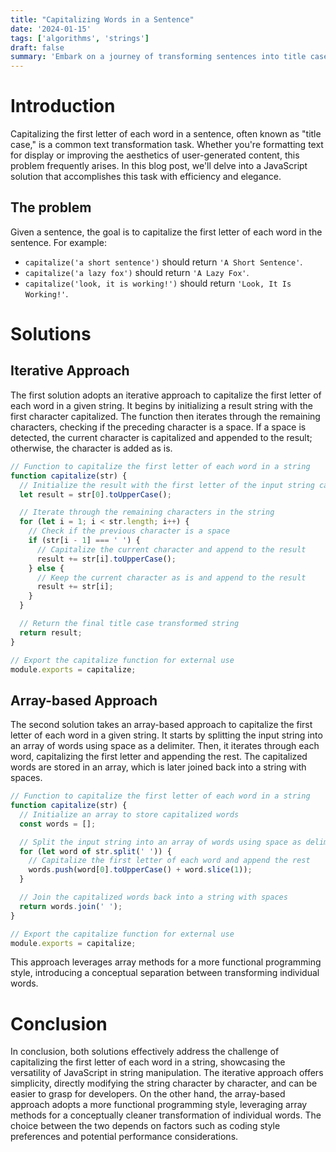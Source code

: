 ```yaml
---
title: "Capitalizing Words in a Sentence"
date: '2024-01-15'
tags: ['algorithms', 'strings']
draft: false
summary: 'Embark on a journey of transforming sentences into title case with JavaScript.'
---
```


# Introduction

Capitalizing the first letter of each word in a sentence, often known as "title case," is a common text transformation task. Whether you're formatting text for display or improving the aesthetics of user-generated content, this problem frequently arises. In this blog post, we'll delve into a JavaScript solution that accomplishes this task with efficiency and elegance.
## The problem

Given a sentence, the goal is to capitalize the first letter of each word in the sentence. For example:
- `capitalize('a short sentence')` should return `'A Short Sentence'`.
- `capitalize('a lazy fox')` should return `'A Lazy Fox'`.
- `capitalize('look, it is working!')` should return `'Look, It Is Working!'`.

# Solutions

## Iterative Approach

The first solution adopts an iterative approach to capitalize the first letter of each word in a given string. It begins by initializing a result string with the first character capitalized. The function then iterates through the remaining characters, checking if the preceding character is a space. If a space is detected, the current character is capitalized and appended to the result; otherwise, the character is added as is. 

```javascript
// Function to capitalize the first letter of each word in a string
function capitalize(str) {
  // Initialize the result with the first letter of the input string capitalized
  let result = str[0].toUpperCase();

  // Iterate through the remaining characters in the string
  for (let i = 1; i < str.length; i++) {
    // Check if the previous character is a space
    if (str[i - 1] === ' ') {
      // Capitalize the current character and append to the result
      result += str[i].toUpperCase();
    } else {
      // Keep the current character as is and append to the result
      result += str[i];
    }
  }

  // Return the final title case transformed string
  return result;
}

// Export the capitalize function for external use
module.exports = capitalize;
```

## Array-based Approach

The second solution takes an array-based approach to capitalize the first letter of each word in a given string. It starts by splitting the input string into an array of words using space as a delimiter. Then, it iterates through each word, capitalizing the first letter and appending the rest. The capitalized words are stored in an array, which is later joined back into a string with spaces. 

```javascript
// Function to capitalize the first letter of each word in a string
function capitalize(str) {
  // Initialize an array to store capitalized words
  const words = [];

  // Split the input string into an array of words using space as delimiter
  for (let word of str.split(' ')) {
    // Capitalize the first letter of each word and append the rest
    words.push(word[0].toUpperCase() + word.slice(1));
  }

  // Join the capitalized words back into a string with spaces
  return words.join(' ');
}

// Export the capitalize function for external use
module.exports = capitalize;
```

 This approach leverages array methods for a more functional programming style, introducing a conceptual separation between transforming individual words. 

# Conclusion

In conclusion, both solutions effectively address the challenge of capitalizing the first letter of each word in a string, showcasing the versatility of JavaScript in string manipulation. The iterative approach offers simplicity, directly modifying the string character by character, and can be easier to grasp for developers. On the other hand, the array-based approach adopts a more functional programming style, leveraging array methods for a conceptually cleaner transformation of individual words. The choice between the two depends on factors such as coding style preferences and potential performance considerations.